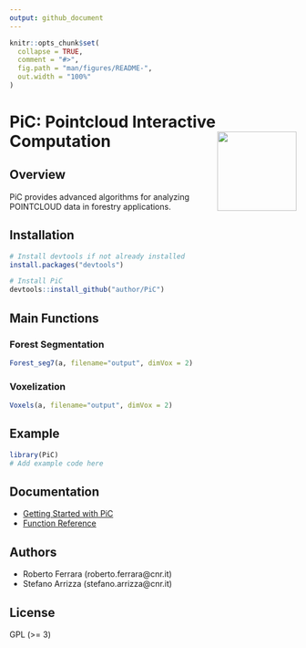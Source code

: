```yaml
---
output: github_document
---
```


<!-- README.md is generated from README.Rmd. Please edit that file -->

```r
knitr::opts_chunk$set(
  collapse = TRUE,
  comment = "#>",
  fig.path = "man/figures/README-",
  out.width = "100%"
)
```

# PiC: Pointcloud Interactive Computation <img src="man/figures/logo.png" align="right" height="139" />

<!-- badges: start -->
<!-- badges: end -->

## Overview

PiC provides advanced algorithms for analyzing POINTCLOUD data in forestry applications.

## Installation

```r
# Install devtools if not already installed
install.packages("devtools")

# Install PiC
devtools::install_github("author/PiC")
```

## Main Functions

### Forest Segmentation
```r
Forest_seg7(a, filename="output", dimVox = 2)
```

### Voxelization
```r
Voxels(a, filename="output", dimVox = 2)
```

## Example

```r
library(PiC)
# Add example code here
```

## Documentation

* [Getting Started with PiC](articles/pic-intro.html)
* [Function Reference](reference/index.html)

## Authors
- Roberto Ferrara (roberto.ferrara@cnr.it)
- Stefano Arrizza (stefano.arrizza@cnr.it)

## License
GPL (>= 3)

